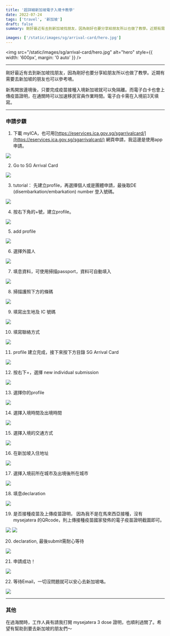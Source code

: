 ```yaml
---
title: '超詳細新加坡電子入境卡教學'
date: 2022-07-24
tags: ['travel', '新加坡']
draft: false
summary: 剛好最近有去到新加坡找朋友，因為剛好也要分享給朋友所以也做了教學。近期有需要去新加坡的朋友也可以參考唷。

images: ['/static/images/sg/arrival-card/hero.jpg']
---
```


<img
  src="/static/images/sg/arrival-card/hero.jpg"
  alt="hero"
  style={{ width: '600px', margin: '0 auto' }}
/>

---

剛好最近有去到新加坡找朋友，因為剛好也要分享給朋友所以也做了教學。近期有需要去新加坡的朋友也可以參考唷。

新馬開放邊境後，只要完成疫苗接種入境新加坡就可以免隔離。而電子白卡也會上傳疫苗證明，在通關時可以加速移民官員作業時間。電子白卡需在入境前3天填寫。

---

### 申請步驟

1. 下載 myICA，也可用[https://eservices.ica.gov.sg/sgarrivalcard/](https://eservices.ica.gov.sg/sgarrivalcard/) 網頁申請，我這邊是使用app申請。

![](/static/images/sg/arrival-card/1.jpg)

2. Go to SG Arrival Card

![](/static/images/sg/arrival-card/2.jpg)

3. tutorial： 先建立profile，再選擇個人或是團體申請，最後取DE (disembarkation/embarkation) number 登入號碼。

![](/static/images/sg/arrival-card/3.jpg)

4. 按右下角的+號，建立profile。

![](/static/images/sg/arrival-card/4.jpg)

5. add profile

![](/static/images/sg/arrival-card/5.jpg)

6. 選擇外國人

![](/static/images/sg/arrival-card/6.jpg)

7. 填息資料，可使用掃描passport，資料可自動填入

![](/static/images/sg/arrival-card/7.jpg)

8. 掃描護照下方的條碼

![](/static/images/sg/arrival-card/8.jpg)

9. 填寫出生地及 IC 號碼

![](/static/images/sg/arrival-card/9.jpg)

10. 填寫聯絡方式

![](/static/images/sg/arrival-card/10.jpg)

11. profile 建立完成，接下來按下方目錄 SG Arrival Card

![](/static/images/sg/arrival-card/11.jpg)

12. 按右下+，選擇 new individual submission

![](/static/images/sg/arrival-card/12.jpg)

13. 選擇你的profile

![](/static/images/sg/arrival-card/13.jpg)

14. 選擇入境時間及出境時間

![](/static/images/sg/arrival-card/14.jpg)

15. 選擇入境的交通方式

![](/static/images/sg/arrival-card/15.jpg)

16. 在新加坡入住地址

![](/static/images/sg/arrival-card/16.jpg)

17. 選擇入境前所在城市及出境後所在城市

![](/static/images/sg/arrival-card/17.jpg)

18. 填息declaration

![](/static/images/sg/arrival-card/18.jpg)

19. 是否接種疫苗及上傳疫苗證明， 因為我不是在馬來西亞接種，沒有mysejatera 的QRcode，則上傳接種疫苗國家發佈的電子疫苗證明截圖即可。

![](/static/images/sg/arrival-card/19.jpg)
![](/static/images/sg/arrival-card/20.jpg)

20. declaration, 最後submit需耐心等待

![](/static/images/sg/arrival-card/21.jpg)

21. 申請成功！

![](/static/images/sg/arrival-card/22.jpg)

22. 等待Email，一切沒問題就可以安心去新加坡咯。

![](/static/images/sg/arrival-card/23.jpg)

---

### 其他

在過海關時，工作人員有請我打開 mysejatera 3 dose 證明，也順利過關了。希望有幫助到要去新加坡的朋友們～
